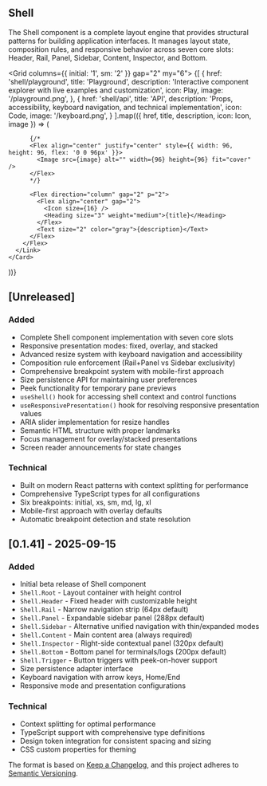 
<Section size="1">

# Shell

The Shell component is a complete layout engine that provides structural patterns for building application interfaces. It manages layout state, composition rules, and responsive behavior across seven core slots: Header, Rail, Panel, Sidebar, Content, Inspector, and Bottom.

</Section>

<Grid columns={{ initial: '1', sm: '2' }} gap="2" my="6">
  {[
    {
      href: 'shell/playground',
      title: 'Playground',
      description: 'Interactive component explorer with live examples and customization',
      icon: Play,
      image: '/playground.png',
    },
    {
      href: 'shell/api',
      title: 'API',
      description: 'Props, accessibility, keyboard navigation, and technical implementation',
      icon: Code,
      image: '/keyboard.png',
    }
  ].map(({ href, title, description, icon: Icon, image }) => (
    <Card asChild key={href} size="2" variant="soft">
      <Link href={href}>
        <Flex direction="row" align="center" gap="4">


          {/*
          <Flex align="center" justify="center" style={{ width: 96, height: 96, flex: '0 0 96px' }}>
            <Image src={image} alt="" width={96} height={96} fit="cover" />
          </Flex>
          */}
          
          <Flex direction="column" gap="2" p="2">
            <Flex align="center" gap="2">
              <Icon size={16} />
              <Heading size="3" weight="medium">{title}</Heading>
            </Flex>
            <Text size="2" color="gray">{description}</Text>
          </Flex>
        </Flex>
      </Link>
    </Card>

))}

</Grid>

<Section size="1">

## [Unreleased]

### Added
- Complete Shell component implementation with seven core slots
- Responsive presentation modes: fixed, overlay, and stacked
- Advanced resize system with keyboard navigation and accessibility
- Composition rule enforcement (Rail+Panel vs Sidebar exclusivity)
- Comprehensive breakpoint system with mobile-first approach
- Size persistence API for maintaining user preferences
- Peek functionality for temporary pane previews
- `useShell()` hook for accessing shell context and control functions
- `useResponsivePresentation()` hook for resolving responsive presentation values
- ARIA slider implementation for resize handles
- Semantic HTML structure with proper landmarks
- Focus management for overlay/stacked presentations
- Screen reader announcements for state changes

### Technical
- Built on modern React patterns with context splitting for performance
- Comprehensive TypeScript types for all configurations
- Six breakpoints: initial, xs, sm, md, lg, xl
- Mobile-first approach with overlay defaults
- Automatic breakpoint detection and state resolution

</Section>

<Section size="1">

## [0.1.41] - 2025-09-15

### Added
- Initial beta release of Shell component
- `Shell.Root` - Layout container with height control
- `Shell.Header` - Fixed header with customizable height
- `Shell.Rail` - Narrow navigation strip (64px default)
- `Shell.Panel` - Expandable sidebar panel (288px default)
- `Shell.Sidebar` - Alternative unified navigation with thin/expanded modes
- `Shell.Content` - Main content area (always required)
- `Shell.Inspector` - Right-side contextual panel (320px default)
- `Shell.Bottom` - Bottom panel for terminals/logs (200px default)
- `Shell.Trigger` - Button triggers with peek-on-hover support
- Size persistence adapter interface
- Keyboard navigation with arrow keys, Home/End
- Responsive mode and presentation configurations

### Technical
- Context splitting for optimal performance
- TypeScript support with comprehensive type definitions
- Design token integration for consistent spacing and sizing
- CSS custom properties for theming

</Section>

<Text size="1" color="gray">The format is based on [Keep a Changelog](https://keepachangelog.com/en/1.0.0/), and this project adheres to [Semantic Versioning](https://semver.org/spec/v2.0.0.html).</Text>
